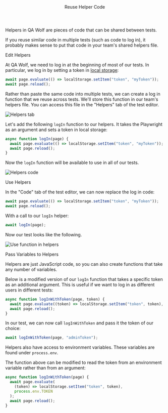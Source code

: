 

<Layout>

<Header>Reuse Helper Code</Header>

Helpers in QA Wolf are pieces of code that can be shared between tests.

If you reuse similar code in multiple tests (such as code to log in), it probably makes sense to put that code in your team's shared helpers file.

<SubHeader>Edit Helpers</SubHeader>

At QA Wolf, we need to log in at the beginning of most of our tests. In particular, we log in by setting a token in <a href="https://developer.mozilla.org/en-US/docs/Web/API/Window/localStorage" target="_blank">local storage</a>:

```js
await page.evaluate(() => localStorage.setItem("token", "myToken"));
await page.reload();
```

Rather than paste the same code into multiple tests, we can create a log in function that we reuse across tests. We'll store this function in our team's helpers file. You can access this file in the "Helpers" tab of the test editor.

<Image
  alt="Helpers tab"
  height={746}
  src="/docs/reuse-helper-code/helpers.png"
  width={1600}
/>

Let's add the following `logIn` function to our helpers. It takes the Playwright <Playwright page /> as an argument and sets a token in local storage:

```js
async function logIn(page) {
  await page.evaluate(() => localStorage.setItem("token", "myToken"));
  await page.reload();
}
```

Now the `logIn` function will be available to use in all of our tests.

<Image
  alt="Helpers code"
  height={152}
  src="/docs/reuse-helper-code/helpers-code.png"
  width={683}
/>

<SubHeader>Use Helpers</SubHeader>

In the "Code" tab of the test editor, we can now replace the log in code:

```js
await page.evaluate(() => localStorage.setItem("token", "myToken"));
await page.reload();
```

With a call to our `logIn` helper:

```js
await logIn(page);
```

Now our test looks like the following.

<Image
  alt="Use function in helpers"
  height={150}
  src="/docs/reuse-helper-code/use-helper.png"
  width={425}
/>

<SubHeader>Pass Variables to Helpers</SubHeader>

Helpers are just JavaScript code, so you can also create functions that take any number of variables.

Below is a modified version of our `logIn` function that takes a specific token as an additional argument. This is useful if we want to log in as different users in different tests:

```js
async function logInWithToken(page, token) {
  await page.evaluate((token) => localStorage.setItem("token", token), token);
  await page.reload();
}
```

In our test, we can now call `logInWithToken` and pass it the token of our choice:

```js
await logInWithToken(page, "adminToken");
```

Helpers also have access to <Link href="use-environment-variables">environment variables</Link>. These variables are found under `process.env`.

The function above can be modified to read the token from an environment variable rather than from an argument:

```js
async function logInWithToken(page) {
  await page.evaluate(
    (token) => localStorage.setItem("token", token),
    process.env.TOKEN
  );
  await page.reload();
}
```

</Layout>
